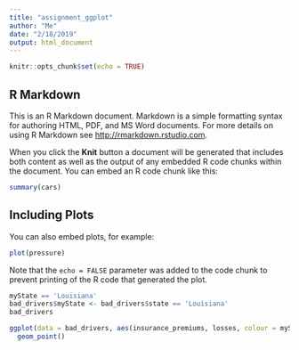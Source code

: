 ```yaml
---
title: "assignment_ggplot"
author: "Me"
date: "2/18/2019"
output: html_document
---
```


```r
knitr::opts_chunk$set(echo = TRUE)
```

## R Markdown

This is an R Markdown document. Markdown is a simple formatting syntax for authoring HTML, PDF, and MS Word documents. For more details on using R Markdown see <http://rmarkdown.rstudio.com>.

When you click the **Knit** button a document will be generated that includes both content as well as the output of any embedded R code chunks within the document. You can embed an R code chunk like this:

```r
summary(cars)
```

## Including Plots

You can also embed plots, for example:

```r
plot(pressure)
```

Note that the `echo = FALSE` parameter was added to the code chunk to prevent printing of the R code that generated the plot.








```r
myState == 'Louisiana'
bad_drivers$myState <- bad_drivers$state == 'Louisiana'
bad_drivers

ggplot(data = bad_drivers, aes(insurance_premiums, losses, colour = myState)) + 
  geom_point()



```